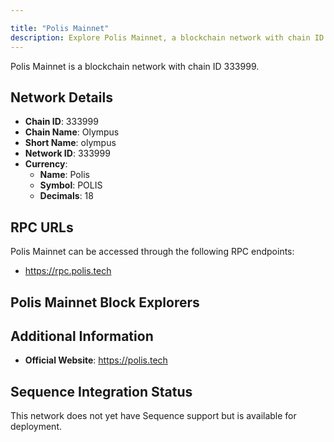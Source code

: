 ```yaml
---

title: "Polis Mainnet"
description: Explore Polis Mainnet, a blockchain network with chain ID 333999. Learn about its native currency, Polis, and how to interact with the network.
---
```




Polis Mainnet is a blockchain network with chain ID 333999.

## Network Details

- **Chain ID**: 333999
- **Chain Name**: Olympus
- **Short Name**: olympus
- **Network ID**: 333999
- **Currency**: 
  - **Name**: Polis
  - **Symbol**: POLIS
  - **Decimals**: 18

## RPC URLs

Polis Mainnet can be accessed through the following RPC endpoints:

- https://rpc.polis.tech

## Polis Mainnet Block Explorers



## Additional Information

- **Official Website**: https://polis.tech

## Sequence Integration Status

This network does not yet have Sequence support but is available for deployment.
